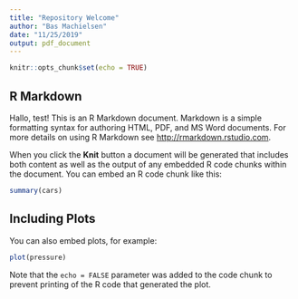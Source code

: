 ```yaml
---
title: "Repository Welcome"
author: "Bas Machielsen"
date: "11/25/2019"
output: pdf_document
---
```


```r
knitr::opts_chunk$set(echo = TRUE)
```

## R Markdown

Hallo, test! This is an R Markdown document. Markdown is a simple formatting syntax for authoring HTML, PDF, and MS Word documents. For more details on using R Markdown see <http://rmarkdown.rstudio.com>.

When you click the **Knit** button a document will be generated that includes both content as well as the output of any embedded R code chunks within the document. You can embed an R code chunk like this:

```r
summary(cars)
```

## Including Plots

You can also embed plots, for example:

```r
plot(pressure)
```

Note that the `echo = FALSE` parameter was added to the code chunk to prevent printing of the R code that generated the plot.
